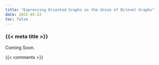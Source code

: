 ```yaml
---
title: "Expressing Oriented Graphs as the Union of Bilevel Graphs"
date: 2025-05-22
toc: false
---
```


### {{< meta title >}}

Coming Soon.



{{< comments >}}